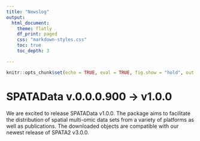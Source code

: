 ```yaml
---
title: "Newslog"
output:
  html_document:
    theme: flatly
    df_print: paged
    css: "markdown-styles.css"
    toc: true
    toc_depth: 3

---
```


```r

knitr::opts_chunk$set(echo = TRUE, eval = TRUE, fig.show = "hold", out.width = "50%", message = FALSE, warning = FALSE)

```


# SPATAData v.0.0.0.900 -> v1.0.0
We are excited to release SPATAData v1.0.0. The package aims to facilitate the distribution of spatial multi-omic data sets from a variety of platforms as well as publications. The downloaded objects are compatible with our newest release of SPATA2 v3.0.0. 